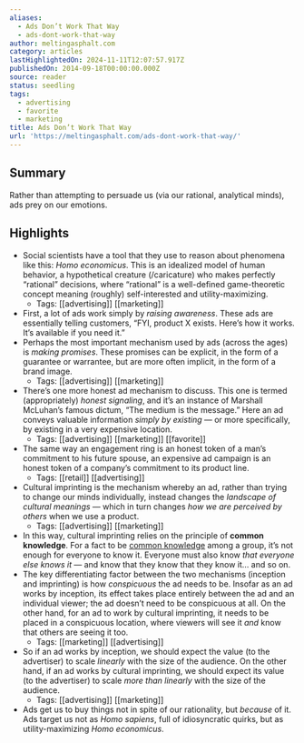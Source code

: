 ```yaml
---
aliases:
  - Ads Don’t Work That Way
  - ads-dont-work-that-way
author: meltingasphalt.com
category: articles
lastHighlightedOn: 2024-11-11T12:07:57.917Z
publishedOn: 2014-09-18T00:00:00.000Z
source: reader
status: seedling
tags:
  - advertising
  - favorite
  - marketing
title: Ads Don’t Work That Way
url: 'https://meltingasphalt.com/ads-dont-work-that-way/'
---
```

## Summary

Rather than attempting to persuade us (via our rational, analytical minds), ads prey on our emotions.

## Highlights

- Social scientists have a tool that they use to reason about phenomena like this: _Homo economicus_. This is an idealized model of human behavior, a hypothetical creature (/caricature) who makes perfectly “rational” decisions, where “rational” is a well-defined game-theoretic concept meaning (roughly) self-interested and utility-maximizing.
    - Tags: [[advertising]] [[marketing]]
- First, a lot of ads work simply by _raising awareness_. These ads are essentially telling customers, “FYI, product X exists. Here’s how it works. It’s available if you need it.”
- Perhaps the most important mechanism used by ads (across the ages) is _making promises_. These promises can be explicit, in the form of a guarantee or warrantee, but are more often implicit, in the form of a brand image.
    - Tags: [[advertising]] [[marketing]]
- There’s one more honest ad mechanism to discuss. This one is termed (appropriately) _honest signaling_, and it’s an instance of Marshall McLuhan’s famous dictum, “The medium is the message.” Here an ad conveys valuable information _simply by existing_ — or more specifically, by existing in a very expensive location.
    - Tags: [[advertising]] [[marketing]] [[favorite]]
- The same way an engagement ring is an honest token of a man’s commitment to his future spouse, an expensive ad campaign is an honest token of a company’s commitment to its product line.
    - Tags: [[retail]] [[advertising]]
- Cultural imprinting is the mechanism whereby an ad, rather than trying to change our minds individually, instead changes the _landscape of cultural meanings_ — which in turn changes _how we are perceived by others_ when we use a product.
    - Tags: [[advertising]] [[marketing]]
- In this way, cultural imprinting relies on the principle of **common knowledge**. For a fact to be [common knowledge](https://en.wikipedia.org/wiki/Common_knowledge_(logic)) among a group, it’s not enough for everyone to know it. Everyone must also know _that everyone else knows it_ — and know that they know that they know it… and so on.
- The key differentiating factor between the two mechanisms (inception and imprinting) is how _conspicuous_ the ad needs to be. Insofar as an ad works by inception, its effect takes place entirely between the ad and an individual viewer; the ad doesn’t need to be conspicuous at all. On the other hand, for an ad to work by cultural imprinting, it needs to be placed in a conspicuous location, where viewers will see it _and_ know that others are seeing it too.
    - Tags: [[marketing]] [[advertising]]
- So if an ad works by inception, we should expect the value (to the advertiser) to scale _linearly_ with the size of the audience. On the other hand, if an ad works by cultural imprinting, we should expect its value (to the advertiser) to scale _more than linearly_ with the size of the audience.
    - Tags: [[advertising]] [[marketing]]
- Ads get us to buy things not in spite of our rationality, but _because_ of it. Ads target us not as _Homo sapiens_, full of idiosyncratic quirks, but as utility-maximizing _Homo economicus_.
